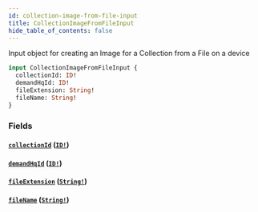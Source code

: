 ```yaml
---
id: collection-image-from-file-input
title: CollectionImageFromFileInput
hide_table_of_contents: false
---
```



Input object for creating an Image for a Collection from a File on a device

```graphql
input CollectionImageFromFileInput {
  collectionId: ID!
  demandHqId: ID!
  fileExtension: String!
  fileName: String!
}
```


### Fields

#### [`collectionId`](#) ([`ID!`](/developers/demandhq-apis/demand-api/graphql/reference/scalars/id))




#### [`demandHqId`](#) ([`ID!`](/developers/demandhq-apis/demand-api/graphql/reference/scalars/id))




#### [`fileExtension`](#) ([`String!`](/developers/demandhq-apis/demand-api/graphql/reference/scalars/string))




#### [`fileName`](#) ([`String!`](/developers/demandhq-apis/demand-api/graphql/reference/scalars/string))






